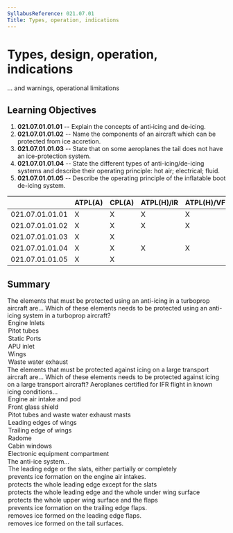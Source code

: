 ```yaml
---
SyllabusReference: 021.07.01
Title: Types, operation, indications
---
```


# Types, design, operation, indications

... and warnings, operational limitations

## Learning Objectives

1.  **021.07.01.01.01** -- Explain the concepts of anti‑icing and de‑icing.
2.  **021.07.01.01.02** -- Name the components of an aircraft which can be
    protected from ice accretion.
3.  **021.07.01.01.03** -- State that on some aeroplanes the tail does not have
    an ice-protection system.
4.  **021.07.01.01.04** -- State the different types of anti-icing/de-icing
    systems and describe their operating principle: hot air; electrical; fluid.
5.  **021.07.01.01.05** -- Describe the operating principle of the inflatable
    boot de-icing system.

|                 | ATPL(A) | CPL(A) | ATPL(H)/IR | ATPL(H)/VFR | CPL(H) | IR  | CBIR(A) |
| --------------- | ------- | ------ | ---------- | ----------- | ------ | --- | ------- |
| 021.07.01.01.01 | X       | X      | X          | X           | X      |     |         |
| 021.07.01.01.02 | X       | X      | X          | X           | X      |     |         |
| 021.07.01.01.03 | X       | X      |            |             |        |     |         |
| 021.07.01.01.04 | X       | X      | X          | X           | X      |     |         |
| 021.07.01.01.05 | X       | X      |            |             |        |     |         |

## Summary

<Question id="9O2VP4ZBFX" lo="021.07.01.01.02">
  <Text variant="multipleCorrect" select={4}>
    The elements that must be protected using an anti-icing in a turboprop
    aircraft are...
  </Text>
<Text variant="oneCorrect">
  Which of these elements needs to be protected using an anti-icing system in a
  turboprop aircraft?
</Text>
<Option correct>Engine Inlets</Option>
<Option correct>Pitot tubes</Option>
<Option correct>Static Ports</Option>
<Option>APU inlet</Option>
<Option why="In medium sized turbo-prop aircraft, wings usually have the inflatable boot system, which is a de-icing system">
  Wings
</Option>

  <Option why="turboprops usually do not operate at temperatures requiring heating for the correct functioning of waste water exhausts.">
    Waste water exhaust
  </Option>
</Question>

<Question id="V4OY3M6VPZ" lo="021.07.01.01.02">
  <Text variant="multipleCorrect" select={5}>
    The elements that must be protected against icing on a large transport
    aircraft are...
  </Text>
<Text variant="oneCorrect">
  Which of these elements needs to be protected against icing on a large
  transport aircraft?
</Text>
<Explanation>
  Aeroplanes certified for IFR flight in known icing conditions...
</Explanation>
<Option correct>Engine air intake and pod</Option>
<Option correct>Front glass shield</Option>
<Option correct>Pitot tubes and waste water exhaust masts</Option>
<Option correct>Leading edges of wings</Option>
<Option why="Ice aggregates on leading edges, not trailing edges ">
  Trailing edge of wings
</Option>
<Option why="The radome, the dome in the nose of the aircraft containing the weather radar, is not critical for ice protection">
  Radome
</Option>
<Option why="Ice does not aggregate in significant quantities in the fuselage, and if it does it does not affect significantly the safe operation of the aircraft">
  Cabin windows
</Option>

  <Option why="Electronic components are usually rated to operate at temperatures significantly lower than those found at 40 thousand ft">
    Electronic equipment compartment
  </Option>
</Question>

<Question id="VN4NNHQZ8P" lo="021.07.01.01.04">
  <Text variant="oneCorrect">
    The <Subject /> anti-ice system...
  </Text>
<Option subject={[["wing"], ["in-flight"]]}>
  The leading edge or the slats, either partially or completely
</Option>
<Option subject={[["in-flight"]]}>
  prevents ice formation on the engine air intakes.
</Option>
<Option>protects the whole leading edge except for the slats</Option>
<Option>
  protects the whole leading edge and the whole under wing surface
</Option>

  <Option>protects the whole upper wing surface and the flaps</Option>
  <Option>prevents ice formation on the trailing edge flaps.</Option>
  <Option>removes ice formed on the leading edge flaps.</Option>
  <Option>removes ice formed on the tail surfaces.</Option>
</Question>
